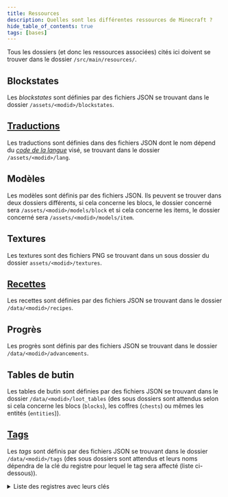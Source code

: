 ```yaml
---
title: Ressources
description: Quelles sont les différentes ressources de Minecraft ?
hide_table_of_contents: true
tags: [bases]
---
```


Tous les dossiers (et donc les ressources associées) cités ici doivent se trouver dans le dossier `/src/main/resources/`.

## Blockstates

Les _blockstates_ sont définies par des fichiers JSON se trouvant dans le dossier `/assets/<modid>/blockstates`.

## [Traductions](lang)

Les traductions sont définies dans des fichiers JSON dont le nom dépend du [_code de la langue_](https://minecraft.fandom.com/wiki/Language) visé, se trouvant dans le dossier `/assets/<modid>/lang`.

## Modèles

Les modèles sont définis par des fichiers JSON.
Ils peuvent se trouver dans deux dossiers différents, si cela concerne les blocs, le dossier concerné sera `/assets/<modid>/models/block` et si cela concerne les items, le dossier concerné sera `/assets/<modid>/models/item`.

## Textures

Les textures sont des fichiers PNG se trouvant dans un sous dossier du dossier `assets/<modid>/textures`.

## [Recettes](recipe)

Les recettes sont définies par des fichiers JSON se trouvant dans le dossier `/data/<modid>/recipes`.

## Progrès

Les progrès sont définis par des fichiers JSON se trouvant dans le dossier `/data/<modid>/advancements`.

## Tables de butin

Les tables de butin sont définies par des fichiers JSON se trouvant dans le dossier `/data/<modid>/loot_tables` (des sous dossiers sont attendus selon si cela concerne les blocs (`blocks`), les coffres (`chests`) ou mêmes les entités (`entities`)).

## [Tags](tags)

Les _tags_ sont définis par des fichiers JSON se trouvant dans le dossier `/data/<modid>/tags` (des sous dossiers sont attendus et leurs noms dépendra de la clé du registre pour lequel le tag sera affecté (liste ci-dessous)).

<details>

<summary>Liste des registres avec leurs clés</summary>

| Registre                               | Clé                                    |
|----------------------------------------|----------------------------------------|
| `SOUND_EVENT_REGISTRY`                 | `sound_event`                          |
| `FLUID_REGISTRY`                       | `fluid`                                |
| `MOB_EFFECT_REGISTRY`                  | `mob_effect`                           |
| `BLOCK_REGISTRY`                       | `block`                                |
| `ENCHANTMENT_REGISTRY`                 | `enchantment`                          |
| `ENTITY_TYPE_REGISTRY`                 | `entity_type`                          |
| `ITEM_REGISTRY`                        | `item`                                 |
| `POTION_REGISTRY`                      | `potion`                               |
| `PARTICLE_TYPE_REGISTRY`               | `particle_type`                        |
| `BLOCK_ENTITY_TYPE_REGISTRY`           | `block_entity_type`                    |
| `PAINTING_VARIANT_REGISTRY`            | `painting_variant`                     |
| `CUSTOM_STAT_REGISTRY`                 | `custom_stat`                          |
| `CHUNK_STATUS_REGISTRY`                | `chunk_status`                         |
| `RULE_TEST_REGISTRY`                   | `rule_test`                            |
| `POS_RULE_TEST_REGISTRY`               | `pos_rule_test`                        |
| `MENU_REGISTRY`                        | `menu`                                 |
| `RECIPE_TYPE_REGISTRY`                 | `recipe_type`                          |
| `RECIPE_SERIALIZER_REGISTRY`           | `recipe_serializer`                    |
| `ATTRIBUTE_REGISTRY`                   | `attribute`                            |
| `GAME_EVENT_REGISTRY`                  | `game_event`                           |
| `POSITION_SOURCE_TYPE_REGISTRY`        | `position_source_type`                 |
| `STAT_TYPE_REGISTRY`                   | `stat_type`                            |
| `VILLAGER_TYPE_REGISTRY`               | `villager_type`                        |
| `VILLAGER_PROFESSION_REGISTRY`         | `villager_profession`                  |
| `POINT_OF_INTEREST_TYPE_REGISTRY`      | `point_of_interest_type`               |
| `MEMORY_MODULE_TYPE_REGISTRY`          | `memory_module_type`                   |
| `SENSOR_TYPE_REGISTRY`                 | `sensor_type`                          |
| `SCHEDULE_REGISTRY`                    | `schedule`                             |
| `ACTIVITY_REGISTRY`                    | `activity`                             |
| `LOOT_ENTRY_REGISTRY`                  | `loot_pool_entry_type`                 |
| `LOOT_FUNCTION_REGISTRY`               | `loot_function_type`                   |
| `LOOT_ITEM_REGISTRY`                   | `loot_condition_type`                  |
| `LOOT_NUMBER_PROVIDER_REGISTRY`        | `loot_number_provider_type`            |
| `LOOT_NBT_PROVIDER_REGISTRY`           | `loot_nbt_provider_type`               |
| `LOOT_SCORE_PROVIDER_REGISTRY`         | `loot_score_provider_type`             |
| `DIMENSION_TYPE_REGISTRY`              | `dimension_type`                       |
| `COMMAND_ARGUMENT_TYPE_REGISTRY`       | `command_argument_type`                |
| `DIMENSION_TYPE_REGISTRY`              | `dimension_type`                       |
| `DIMENSION_REGISTRY`                   | `dimension`                            |
| `LEVEL_STEM_REGISTRY`                  | `dimension`                            |
| `FLOAT_PROVIDER_TYPE_REGISTRY`         | `float_provider_type`                  |
| `INT_PROVIDER_TYPE_REGISTRY`           | `int_provider_type`                    |
| `HEIGHT_PROVIDER_TYPE_REGISTRY`        | `height_provider_type`                 |
| `BLOCK_PREDICATE_TYPE_REGISTRY`        | `block_predicate_type`                 |
| `NOISE_GENERATOR_SETTINGS_REGISTRY`    | `worldgen/noise_settings`              |
| `CONFIGURED_CARVER_REGISTRY`           | `worldgen/configured_carver`           |
| `CONFIGURED_FEATURE_REGISTRY`          | `worldgen/configured_feature`          |
| `PLACED_FEATURE_REGISTRY`              | `worldgen/placed_feature`              |
| `STRUCTURE_REGISTRY`                   | `worldgen/structure`                   |
| `STRUCTURE_SET_REGISTRY`               | `worldgen/structure_set`               |
| `PROCESSOR_LIST_REGISTRY`              | `worldgen/processor_list`              |
| `TEMPLATE_POOL_REGISTRY`               | `worldgen/template_pool`               |
| `BIOME_REGISTRY`                       | `worldgen/biome`                       |
| `NOISE_REGISTRY`                       | `worldgen/noise`                       |
| `DENSITY_FUNCTION_REGISTRY`            | `worldgen/density_function`            |
| `WORLD_PRESET_REGISTRY`                | `worldgen/world_preset`                |
| `FLAT_LEVEL_GENERATOR_PRESET_REGISTRY` | `worldgen/flat_level_generator_preset` |
| `CARVER_REGISTRY`                      | `worldgen/carver`                      |
| `FEATURE_REGISTRY`                     | `worldgen/feature`                     |
| `STRUCTURE_PLACEMENT_TYPE_REGISTRY`    | `worldgen/structure_placement`         |
| `STRUCTURE_PIECE_REGISTRY`             | `worldgen/structure_piece`             |
| `STRUCTURE_TYPE_REGISTRY`              | `worldgen/structure_type`              |
| `PLACEMENT_MODIFIER_REGISTRY`          | `worldgen/placement_modifier_type`     |
| `BLOCK_STATE_PROVIDER_TYPE_REGISTRY`   | `worldgen/block_state_provider_type`   |
| `FOLIAGE_PLACER_TYPE_REGISTRY`         | `worldgen/foliage_placer_type`         |
| `TRUNK_PLACER_TYPE_REGISTRY`           | `worldgen/trunk_placer_type`           |
| `TREE_DECORATOR_TYPE_REGISTRY`         | `worldgen/tree_decorator_type`         |
| `ROOT_PLACER_TYPE_REGISTRY`            | `worldgen/root_placer_type`            |
| `FEATURE_SIZE_TYPE_REGISTRY`           | `worldgen/feature_size_type`           |
| `BIOME_SOURCE_REGISTRY`                | `worldgen/biome_source`                |
| `CHUNK_GENERATOR_REGISTRY`             | `worldgen/chunk_generator`             |
| `CONDITION_REGISTRY`                   | `worldgen/material_condition`          |
| `RULE_REGISTRY`                        | `worldgen/material_rule`               |
| `DENSITY_FUNCTION_TYPE_REGISTRY`       | `worldgen/density_function_type`       |
| `STRUCTURE_PROCESSOR_REGISTRY`         | `worldgen/structure_processor`         |
| `STRUCTURE_POOL_ELEMENT_REGISTRY`      | `worldgen/structure_pool_element`      |
| `CHAT_TYPE_REGISTRY`                   | `chat_type`                            |
| `CAT_VARIANT_REGISTRY`                 | `cat_variant`                          |
| `FROG_VARIANT_REGISTRY`                | `frog_variant`                         |
| `BANNER_PATTERN_REGISTRY`              | `banner_pattern`                       |
| `INSTRUMENT_REGISTRY`                  | `instrument`                           |

</details>